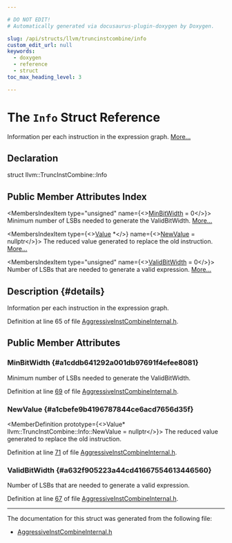 ```yaml
---

# DO NOT EDIT!
# Automatically generated via docusaurus-plugin-doxygen by Doxygen.

slug: /api/structs/llvm/truncinstcombine/info
custom_edit_url: null
keywords:
  - doxygen
  - reference
  - struct
toc_max_heading_level: 3

---
```





# The `Info` Struct Reference

<DoxygenPage pluginConfig={pluginConfig}>

Information per each instruction in the expression graph. <a href="#details">More...</a>

## Declaration

<CodeBlock>struct llvm::TruncInstCombine::Info</CodeBlock>

## Public Member Attributes Index

<MembersIndex>

<MembersIndexItem
  type="unsigned"
  name={<><a href="#a1cddb641292a001db97691f4efee8081">MinBitWidth</a> = 0</>}>
Minimum number of LSBs needed to generate the ValidBitWidth. <a href="#a1cddb641292a001db97691f4efee8081">More...</a>
</MembersIndexItem>

<MembersIndexItem
  type={<><a href="/docs/api/classes/llvm/value">Value</a> &#42;</>}
  name={<><a href="#a1cbefe9b4196787844ce6acd7656d35f">NewValue</a> = nullptr</>}>
The reduced value generated to replace the old instruction. <a href="#a1cbefe9b4196787844ce6acd7656d35f">More...</a>
</MembersIndexItem>

<MembersIndexItem
  type="unsigned"
  name={<><a href="#a632f905223a44cd41667554613446560">ValidBitWidth</a> = 0</>}>
Number of LSBs that are needed to generate a valid expression. <a href="#a632f905223a44cd41667554613446560">More...</a>
</MembersIndexItem>

</MembersIndex>

## Description {#details}

Information per each instruction in the expression graph.

Definition at line 65 of file <a href="/docs/api/files/lib/lib/transforms/lib/transforms/aggressiveinstcombine/aggressiveinstcombineinternal-h">AggressiveInstCombineInternal.h</a>.

<SectionDefinition>

## Public Member Attributes

### MinBitWidth {#a1cddb641292a001db97691f4efee8081}

<MemberDefinition
  prototype="unsigned llvm::TruncInstCombine::Info::MinBitWidth = 0">
Minimum number of LSBs needed to generate the ValidBitWidth.

Definition at line <a href="/docs/api/files/lib/lib/transforms/lib/transforms/aggressiveinstcombine/aggressiveinstcombineinternal-h/#l00069">69</a> of file <a href="/docs/api/files/lib/lib/transforms/lib/transforms/aggressiveinstcombine/aggressiveinstcombineinternal-h">AggressiveInstCombineInternal.h</a>.
</MemberDefinition>

### NewValue {#a1cbefe9b4196787844ce6acd7656d35f}

<MemberDefinition
  prototype={<>Value&#42; llvm::TruncInstCombine::Info::NewValue = nullptr</>}>
The reduced value generated to replace the old instruction.

Definition at line <a href="/docs/api/files/lib/lib/transforms/lib/transforms/aggressiveinstcombine/aggressiveinstcombineinternal-h/#l00071">71</a> of file <a href="/docs/api/files/lib/lib/transforms/lib/transforms/aggressiveinstcombine/aggressiveinstcombineinternal-h">AggressiveInstCombineInternal.h</a>.
</MemberDefinition>

### ValidBitWidth {#a632f905223a44cd41667554613446560}

<MemberDefinition
  prototype="unsigned llvm::TruncInstCombine::Info::ValidBitWidth = 0">
Number of LSBs that are needed to generate a valid expression.

Definition at line <a href="/docs/api/files/lib/lib/transforms/lib/transforms/aggressiveinstcombine/aggressiveinstcombineinternal-h/#l00067">67</a> of file <a href="/docs/api/files/lib/lib/transforms/lib/transforms/aggressiveinstcombine/aggressiveinstcombineinternal-h">AggressiveInstCombineInternal.h</a>.
</MemberDefinition>

</SectionDefinition>

<hr/>

The documentation for this struct was generated from the following file:

<ul>
<li><a href="/docs/api/files/lib/lib/transforms/lib/transforms/aggressiveinstcombine/aggressiveinstcombineinternal-h">AggressiveInstCombineInternal.h</a></li>
</ul>

</DoxygenPage>
